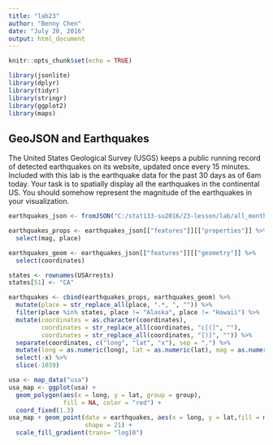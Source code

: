 ---
title: "lab23"
author: "Benny Chen"
date: "July 20, 2016"
output: html_document
---

```{r setup, include=FALSE}
knitr::opts_chunk$set(echo = TRUE)
```

```{r}
library(jsonlite)
library(dplyr)
library(tidyr)
library(stringr)
library(ggplot2)
library(maps)
```


## GeoJSON and Earthquakes

The United States Geological Survey (USGS) keeps a public running record of detected earthquakes on its website, updated once every 15 minutes.  Included with this lab is the earthquake data for the past 30 days as of 6am today.  Your task is to spatially display all the earthquakes in the continental US.  You should somehow represent the magnitude of the earthquakes in your visualization.

```{r}
earthquakes_json <- fromJSON("C:/stat133-su2016/23-lesson/lab/all_month.geojson")

earthquakes_props <- earthquakes_json[["features"]][["properties"]] %>%
  select(mag, place)

earthquakes_geom <- earthquakes_json[["features"]][["geometry"]] %>%
  select(coordinates)

states <- rownames(USArrests)
states[51] <- "CA"

earthquakes <- cbind(earthquakes_props, earthquakes_geom) %>%
  mutate(place = str_replace_all(place, ".*, ", "")) %>%
  filter(place %in% states, place != "Alaska", place != "Hawaii") %>%
  mutate(coordinates = as.character(coordinates),
         coordinates = str_replace_all(coordinates, "c[(]", ""),
         coordinates = str_replace_all(coordinates, "[)]", "")) %>%
  separate(coordinates, c("long", "lat", "x"), sep = ",") %>%
  mutate(long = as.numeric(long), lat = as.numeric(lat), mag = as.numeric(mag)) %>%
  select(-x) %>%
  slice(-1039)

usa <- map_data("usa")
usa_map <- ggplot(usa) + 
  geom_polygon(aes(x = long, y = lat, group = group), 
               fill = NA, color = "red") + 
  coord_fixed(1.3)
usa_map + geom_point(data = earthquakes, aes(x = long, y = lat,fill = mag),
                     shape = 21) +
  scale_fill_gradient(trans= "log10")
```

